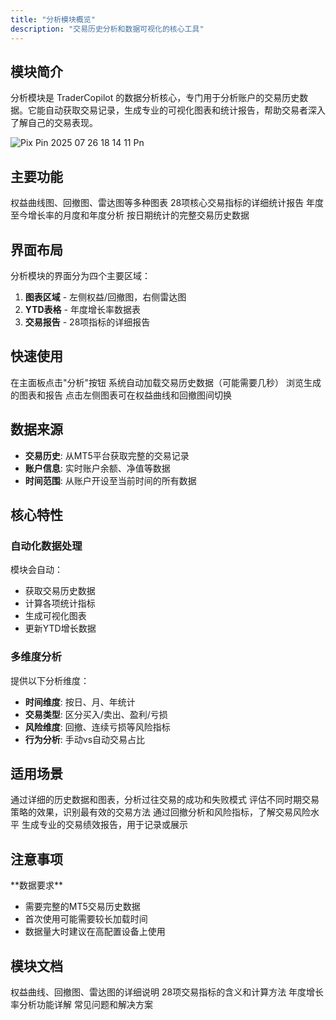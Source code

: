 ```yaml
---
title: "分析模块概览"
description: "交易历史分析和数据可视化的核心工具"
---
```


## 模块简介

分析模块是 TraderCopilot 的数据分析核心，专门用于分析账户的交易历史数据。它能自动获取交易记录，生成专业的可视化图表和统计报告，帮助交易者深入了解自己的交易表现。

![Pix Pin 2025 07 26 18 14 11 Pn](/images/PixPin_2025-07-26_18-14-11.png)

## 主要功能

<CardGroup cols={2}>
  <Card title="可视化图表" icon="chart-line">
    权益曲线图、回撤图、雷达图等多种图表
  </Card>
  <Card title="交易报告" icon="file-text">
    28项核心交易指标的详细统计报告
  </Card>
  <Card title="YTD分析" icon="calendar">
    年度至今增长率的月度和年度分析
  </Card>
  <Card title="历史统计" icon="database">
    按日期统计的完整交易历史数据
  </Card>
</CardGroup>

## 界面布局

分析模块的界面分为四个主要区域：

1. **图表区域** - 左侧权益/回撤图，右侧雷达图
2. **YTD表格** - 年度增长率数据表
3. **交易报告** - 28项指标的详细报告

## 快速使用

<Steps>
  <Step title="打开模块">
    在主面板点击"分析"按钮
  </Step>
  <Step title="等待加载">
    系统自动加载交易历史数据（可能需要几秒）
  </Step>
  <Step title="查看结果">
    浏览生成的图表和报告
  </Step>
  <Step title="交互操作">
    点击左侧图表可在权益曲线和回撤图间切换
  </Step>
</Steps>

## 数据来源

- **交易历史**: 从MT5平台获取完整的交易记录
- **账户信息**: 实时账户余额、净值等数据
- **时间范围**: 从账户开设至当前时间的所有数据

## 核心特性

### 自动化数据处理

模块会自动：

- 获取交易历史数据
- 计算各项统计指标
- 生成可视化图表
- 更新YTD增长数据

### 多维度分析

提供以下分析维度：

- **时间维度**: 按日、月、年统计
- **交易类型**: 区分买入/卖出、盈利/亏损
- **风险维度**: 回撤、连续亏损等风险指标
- **行为分析**: 手动vs自动交易占比

## 适用场景

<Accordion title="交易复盘">
  通过详细的历史数据和图表，分析过往交易的成功和失败模式
</Accordion>

<Accordion title="策略评估">
  评估不同时期交易策略的效果，识别最有效的交易方法
</Accordion>

<Accordion title="风险评估">
  通过回撤分析和风险指标，了解交易风险水平
</Accordion>

<Accordion title="绩效报告">
  生成专业的交易绩效报告，用于记录或展示
</Accordion>

## 注意事项

<Warning>
  **数据要求**

  - 需要完整的MT5交易历史数据
  - 首次使用可能需要较长加载时间
  - 数据量大时建议在高配置设备上使用
</Warning>

## 模块文档

<CardGroup cols={2}>
  <Card title="图表功能" href="/modules/analyse/charts">
    权益曲线、回撤图、雷达图的详细说明
  </Card>
  <Card title="交易报告" href="/modules/analyse/reports">
    28项交易指标的含义和计算方法
  </Card>
  <Card title="YTD分析" href="/modules/analyse/ytd-analysis">
    年度增长率分析功能详解
  </Card>
  <Card title="问题解决" href="/modules/analyse/troubleshooting">
    常见问题和解决方案
  </Card>
</CardGroup>